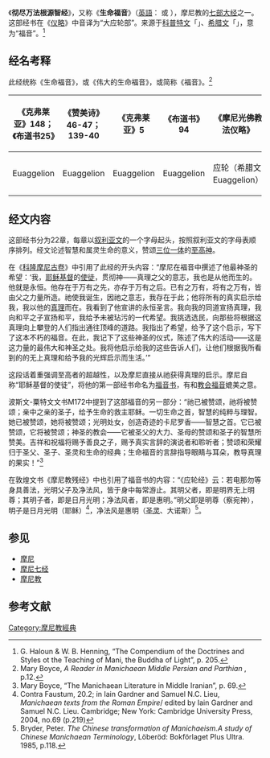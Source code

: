 《'''彻尽万法根源智经'''》，又称《'''生命福音'''》（[[英語|英語]]：{{lang|en|Gospel of the Living}} 或 {{lang|en|Gospel of Mani}}），摩尼教的[[摩尼七经|七部大经]]之一。这部经书在《[[摩尼光佛教法仪略|仪略]]》中音译为“大应轮部”。来源于[[科普特文|科普特文]]「{{transl|cop|euaggelion}}」、[[希腊文|希腊文]]「{{lang|el|εὐαγγέλιον}}」，意为“福音”。<ref>G. Haloun & W. B. Henning, “The Compendium of the Doctrines and Styles ot the Teaching of Mani, the Buddha of Light”, p. 205.</ref>

== 经名考释 ==

此经统称《生命福音》，或《伟大的生命福音》，或简称《福音》。<ref>Mary Boyce, ''A Reader in Manichaean Middle Persian and Parthian'' , p.12. </ref>

{| class="wikitable"
|-
! 《克弗莱亚》148；《布道书25》 !! 《赞美诗》46-47；139-40 !! 《克弗莱亚》5 !! 《布道书》94 !! 《摩尼光佛教法仪略》
|-
| Euaggelion || Euaggelion || Euaggelion || Euaggelion || 应轮（希腊文Euaggelion）
|}

== 经文内容 ==

这部经书分为22章，每章以[[叙利亚文|叙利亚文]]的一个字母起头，按照叙利亚文的字母表顺序排列。经文论述智慧和属灵生命的意义，赞颂[[三位一体|三位一体]]的[[明尊|至高神]]。

在《[[科隆摩尼古卷|科隆摩尼古卷]]》中引用了此经的开头内容：“摩尼在福音中撰述了他最神圣的希望：‘我，[[耶稣基督|耶稣基督]]的[[使徒|使徒]]，贯彻神——真理之父的意志，我也是从他而生的。他就是永恒。他存在于万有之先，亦存于万有之后。已有之万有，将有之万有，皆由父之力量所造。祂使我诞生，因祂之意志，我存在于此；他将所有的真实启示给我，我以他的[[诺斯底主义|真理]]而在。我看到了他宣讲的永恒圣言。我向我的同道宣扬真理，我向和平之子宣扬和平，我给予未被玷污的一代希望。我挑选选民，向那些将根据这真理向上攀登的人们指出通往顶峰的道路。我指出了希望，给予了这个启示，写下了这本不朽的福音。在此，我记下了这些神圣的仪式，陈述了伟大的活动——这是这力量的最伟大和神圣之处。我将他启示给我的这些告诉人们，让他们根据我所看到的的无上真理和给予我的光辉启示而生活。’”

这段话着重强调至高者的超越性，以及摩尼直接从祂获得真理的启示。摩尼自称“耶稣基督的使徒”，将他的第一部经书命名为[[福音书|福音书]]，有和[[四福音书|教会福音]]媲美之意。

波斯文-粟特文文书M172中提到了这部福音的另一部分：“祂已被赞颂，祂将被赞颂；亲中之亲的圣子，给予生命的救主耶稣。一切生命之首，智慧的纯粹与理智。她已被赞颂，她将被赞颂；光明处女，创造奇迹的卡尼罗香——智慧之首。它已被赞颂，它将被赞颂；神圣的教会——它被圣父的大力、圣母的赞颂和圣子的智慧所赞美。吉祥和祝福将赐予善良之子，赐予真实言辞的演说者和聆听者；赞颂和荣耀归于圣父、圣子、圣灵和生命的经典；生命福音的言辞指导眼睛与耳朵，教导真理的果实！”<ref>Mary Boyce, “The Manichaean Literature in Middle Iranian”, p. 69.</ref>

在敦煌文书《摩尼教残经》中也引用了福音书的内容：“《应轮经》云：若电那勿等身具善法，光明父子及净法风，皆于身中每常游止。其明父者，即是明界无上明尊；其明子者，即是日月光明；净法风者，即是惠明。”明父即是明尊（察宛神），明子是日月光明（耶稣）<ref>Contra Faustum, 20.2; in Iain Gardner and Samuel N.C. Lieu, ''Manichaean texts from the Roman Empire''/ edited by Iain Gardner and Samuel N.C. Lieu. Cambridge; New York: Cambridge University Press, 2004, no.69 (p.219)</ref>，净法风是惠明（[[圣灵|圣灵]]、大诺斯）<ref>Bryder, Peter. ''The Chinese transformation of Manichaeism.A study of Chinese Manichaean Terminology'', Löberöd: Bokförlaget Plus Ultra. 1985, p.118.</ref>。

== 参见 ==
*[[摩尼|摩尼]]
*[[摩尼七经|摩尼七经]]
*[[摩尼教|摩尼教]]

== 参考文献 ==

{{Reflist|30em}}

{{摩尼教页脚}}
[[Category:摩尼教經典|Category:摩尼教經典]]
